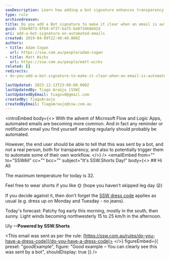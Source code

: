 ```yaml
---
seoDescription: Learn how adding a bot signature enhances transparency in automated emails for better user understanding.
type: rule
archivedreason:
title: Do you add a Bot signature to make it clear when an email is automated?
guid: 156e9073-9fb9-4f37-baf5-be873468d42d
uri: add-a-bot-signature-on-automated-emails
created: 2019-04-09T22:40:49.000Z
authors:
- title: Adam Cogan
  url: https://ssw.com.au/people/adam-cogan
- title: Matt Wicks
  url: https://ssw.com.au/people/matt-wicks
related: []
redirects:
- do-you-add-a-bot-signature-to-make-it-clear-when-an-email-is-automated

lastUpdated: 2023-12-13T23:00:00.000Z
lastUpdatedBy: Tiago Araújo [SSW]
lastUpdatedByEmail: tiagov8@gmail.com
createdBy: TiagoAraujo
createdByEmail: TiagoAraujo@ssw.com.au
---
```


<introEmbed
  body={<>
With the advent of Microsoft Flow and Logic Apps, automated emails are becoming more common. And in fact any reminder or notification email you find yourself sending regularly should probably be automated.

However, the end user should be able to tell that this was sent by a bot, and not a real person, both for transparency, and also to potentially trigger them to automate some of their own workflow.
  </>}
/>
<emailEmbed
  from=""
  to="SSWAll"
  cc=""
  bcc=""
  subject="It's SSW.Shorts Day!"
  body={<>
    ## Hi All

The maximum temperature for today is 32.

Feel free to wear shorts if you like 🌞 (hope you haven't skipped leg day 😜)

If you decide against it, then don't forget the [SSW dress code](/do-you-have-a-dress-code) applies as usual (e.g. dress up on Monday and Tuesday - no jeans).

Today's forecast:
Patchy fog early this morning, mostly in the south, then sunny. Light winds becoming northwesterly 15 to 25 km/h in the afternoon.

Uly
**--Powered by SSW.Shorts**

<This email was sent as per the rule: [https://ssw.com.au/rules/do-you-have-a-dress-code](/do-you-have-a-dress-code)>
  </>}
  figureEmbed={{
    preset: "goodExample",
    figure: "Good example – You can clearly see this was sent by a bot",
    shouldDisplay: true
  }}
/>
